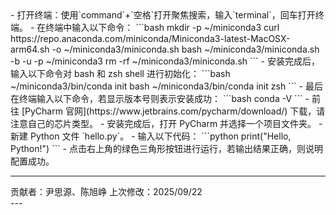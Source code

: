 <Steps>
   <Step title="使用命令行安装 Miniconda">
   - 打开终端：使用`command`+`空格`打开聚焦搜索，输入`terminal`，回车打开终端。
   - 在终端中输入以下命令：
      ```bash
      mkdir -p ~/miniconda3
      curl https://repo.anaconda.com/miniconda/Miniconda3-latest-MacOSX-arm64.sh -o ~/miniconda3/miniconda.sh
      bash ~/miniconda3/miniconda.sh -b -u -p ~/miniconda3
      rm -rf ~/miniconda3/miniconda.sh
      ```
    - 安装完成后，输入以下命令对 bash 和 zsh shell 进行初始化：
      ```bash
      ~/miniconda3/bin/conda init bash
      ~/miniconda3/bin/conda init zsh
      ```
    - 最后在终端输入以下命令，若显示版本号则表示安装成功：
      ```bash
      conda -V
      ```
   </Step>
   <Step title="安装 PyCharm">
   - 前往 [PyCharm 官网](https://www.jetbrains.com/pycharm/download/) 下载，请注意自己的芯片类型。
   - 安装完成后，打开 PyCharm 并选择一个项目文件夹。
   </Step>
   <Step title="配置运行">
   - 新建 Python 文件 `hello.py`。
   - 输入以下代码：
     ```python
     print("Hello, Python!")
     ```
   - 点击右上角的绿色三角形按钮进行运行，若输出结果正确，则说明配置成功。
   </Step>
</Steps>

---
<div className="text-center text-xs text-gray-400 mt-10">
  贡献者：尹思源、陈旭峥  
  上次修改：2025/09/22
</div>
---